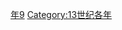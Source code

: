 {{Catnav|頁面分類|历史|歷史時代|年|13世纪各年}}

{{catmore}}
{{Commons category|1259}}

[[Category:1250年代|年9]]
[[Category:13世纪各年|Category:13世纪各年]]